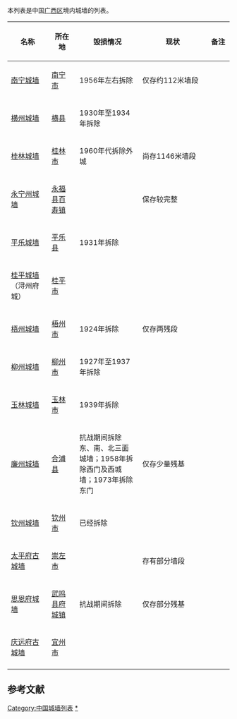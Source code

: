 本列表是中国[[广西区|广西区]]境内城墙的列表。

{| class="wikitable sortable" style="text-align: center;"
|-
! width="150" | 名称
! width="100"| 所在地
! width="270" | 毁损情况
! width="300" | 现状
! width="70" | 备注
|- 
|[[南宁城墙|南宁城墙]]||[[南宁市|南宁市]]|| 1956年左右拆除 || 仅存约112米墙段 ||
|- 
|[[横州城墙|横州城墙]]||[[横县|横县]]|| 1930年至1934年拆除   ||   ||
|- 
|[[桂林城墙|桂林城墙]]||[[桂林市|桂林市]]|| 1960年代拆除外城  ||尚存1146米墙段 ||
|- 
|[[永宁州城墙|永宁州城墙]]||[[永福县|永福县]][[百寿镇|百寿镇]]||    ||  保存较完整 ||
|- 
|[[平乐城墙|平乐城墙]]||[[平乐县|平乐县]]|| 1931年拆除  ||   ||
|- 
|[[桂平城墙|桂平城墙]]（浔州府城）||[[桂平市|桂平市]]||    ||   ||
|- 
|[[梧州城墙|梧州城墙]]||[[梧州市|梧州市]]|| 1924年拆除  || 仅存两残段 ||
|- 
|[[柳州城墙|柳州城墙]]||[[柳州市|柳州市]]|| 1927年至1937年拆除  || ||
|- 
|[[玉林城墙|玉林城墙]]||[[玉林市|玉林市]]|| 1939年拆除  || ||
|- 
|[[廉州城墙|廉州城墙]]||[[合浦县|合浦县]]|| 抗战期间拆除东、南、北三面城墙；1958年拆除西门及西城墙；1973年拆除东门  || 仅存少量残基||
|- 
|[[钦州城墙|钦州城墙]]||[[钦州市|钦州市]]|| 已经拆除  || ||
|- 
|[[太平府古城墙|太平府古城墙]]||[[崇左市|崇左市]] ||   || 存有部分墙段 ||
|- 
|[[思恩府城墙|思恩府城墙]]||[[武鸣县|武鸣县]][[府城镇|府城镇]] || 抗战期间拆除   ||  仅存部分残基 ||
|- 
|[[庆远府古城墙|庆远府古城墙]]||[[宜州市|宜州市]] ||   ||   ||
|- 
|}

==参考文献==
{{reflist}}
{{广西壮族自治区境内的古城墙}}
{{中国各地城墙列表}}

[[Category:中国城墙列表|Category:中国城墙列表]]
[[Category:广西城墙|*]]